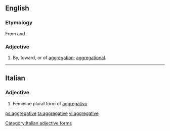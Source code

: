 ==English==

===Etymology===
From {{term|aggregate}} and {{term|-ive}}.

===Adjective===
{{en-adj}}

# By, toward, or of [[aggregation]]; [[aggregational]].

----

==Italian==

===Adjective===
{{head|it}} {{g|f}}

# Feminine plural form of [[aggregativo]]

[[Category:Italian adjective forms]]

[[ps:aggregative]]
[[ta:aggregative]]
[[vi:aggregative]]